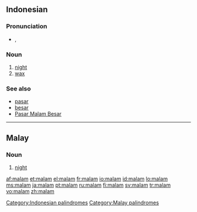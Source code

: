 {{also|Malam}}
==Indonesian==

===Pronunciation===
* {{IPA|/ˈmalam/|lang=id}}, {{X-SAMPA|/"malam/}}

===Noun===
{{infl|id|noun}}

# [[night]]
# [[wax]]

===See also===
* [[pasar]]
* [[besar]]
* [[w:Pasar Malam Besar|Pasar Malam Besar]]

[[Category:Indonesian palindromes]]

----

==Malay==

===Noun===
{{infl|ms|noun}}

# [[night]]

[[Category:Malay palindromes]]

[[af:malam]]
[[et:malam]]
[[el:malam]]
[[fr:malam]]
[[io:malam]]
[[id:malam]]
[[lo:malam]]
[[ms:malam]]
[[ja:malam]]
[[pt:malam]]
[[ru:malam]]
[[fi:malam]]
[[sv:malam]]
[[tr:malam]]
[[vo:malam]]
[[zh:malam]]